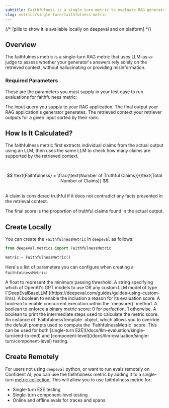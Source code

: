 ```yaml
---
subtitle: Faithfulness is a single-turn metric to evaluate RAG generators
slug: metrics/single-turn/faithfulness-metric
---
```


{/* [pills to show it is available locally on deepeval and on platform] */}

## Overview

The faithfulness metric is a single-turn RAG metric that uses LLM-as-a-judge to assess whether your generator's answers rely solely on the retrieved context, without hallucinating or providing misinformation.

### Required Parameters

These are the parameters you must supply in your test case to run evaluations for faithfulness metric:

<ParamField path="input" type="string" required>
  The input query you supply to your RAG application.
</ParamField>
<ParamField path="actual_output" type="string" required>
  The final output your RAG application's generator generates.
</ParamField>
<ParamField path="retrieval_context" type="list of string" required>
  The retrieved context your retriever outputs for a given input sorted by their rank.
</ParamField>

## How Is It Calculated?

The faithfulness metric first extracts individual claims from the actual output using an LLM, then uses the same LLM to check how many claims are supported by the retrieved context.

<br />

$$
\text{Faithfulness} = \frac{\text{Number of Truthful Claims}}{\text{Total Number of Claims}}
$$

<br />

<Tip>
  A claim is considered truthful if it does not contradict any facts presented
  in the retrieval context.
</Tip>

The final score is the proportion of truthful claims found in the actual output.

## Create Locally

You can create the `FaithfulnessMetric` in `deepeval` as follows:

```python
from deepeval.metrics import FaithfulnessMetric

metric = FaithfulnessMetric()
```

Here's a list of parameters you can configure when creating a `FaithfulnessMetric`:

<ParamField path="threshold" type="number" default={0.5}>
  A float to represent the minimum passing threshold.
</ParamField>
<ParamField path="model" type="string | Object" default="gpt-4.1">
  A string specifying which of OpenAI's GPT models to use OR any custom LLM
  model of type
  [`DeepEvalBaseLLM`](https://deepeval.com/guides/guides-using-custom-llms).
</ParamField>
<ParamField path="include_reason" type="boolean" default={"true"}>
  A boolean to enable the inclusion a reason for its evaluation score.
</ParamField>
<ParamField path="async_mode" type="boolean" default={"true"}>
  A boolean to enable concurrent execution within the `measure()` method.
</ParamField>
<ParamField path="strict_mode" type="boolean" default={"false"}>
  A boolean to enforce a binary metric score: 0 for perfection, 1 otherwise.
</ParamField>
<ParamField path="verbose_mode" type="boolean" default={"false"}>
  A boolean to print the intermediate steps used to calculate the metric score.
</ParamField>
<ParamField
  path="evaluation_template"
  type="FaithfulnessTemplate"
  default={"deepeval's template"}
>
  An instance of `FaithfulnessTemplate` object, which allows you to override the
  default prompts used to compute the `FaithfulnessMetric` score.
</ParamField>

<Success>
  This can be used for both [single-turn
  E2E](/docs/llm-evaluation/single-turn/end-to-end) and
  [component-level](/docs/llm-evaluation/single-turn/component-level) testing.
</Success>

## Create Remotely

For users not using `deepeval` python, or want to run evals remotely on Confident AI, you can use the faithfulness metric by adding it to a single-turn [metric collection.](/metrics/metric-collections) This will allow you to use faithfulness metric for:

- Single-turn E2E testing
- Single-turn component-level testing
- Online and offline evals for traces and spans
